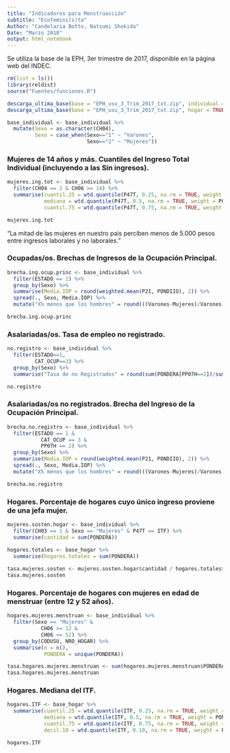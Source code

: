 ```yaml
---
title: "Indicadores para Menstruacción"
subtitle: "Ecofemini(s)ta"
Author: "Candelaria Botto, Natsumi Shokida"
Date: "Marzo 2018"
output: html_notebook
---
```


Se utiliza la base de la EPH, 3er trimestre de 2017, disponible en la página web del INDEC.

```r
rm(list = ls())
library(reldist)
source("Fuentes/funciones.R")
```

```r
descarga_ultima_base(base = "EPH_usu_3_Trim_2017_txt.zip", individual = TRUE)
descarga_ultima_base(base = "EPH_usu_3_Trim_2017_txt.zip", hogar = TRUE)
```

```r
base_individual <- base_individual %>% 
  mutate(Sexo = as.character(CH04),
         Sexo = case_when(Sexo=="1" ~ "Varones",
                          Sexo=="2" ~ "Mujeres"))
```


### Mujeres de 14 años y más. Cuantiles del Ingreso Total Individual (incluyendo a las Sin ingresos). 
```r
mujeres.ing.tot <- base_individual %>% 
  filter(CH04 == 2 & CH06 >= 14) %>% 
  summarise(cuantil.25 = wtd.quantile(P47T, 0.25, na.rm = TRUE, weight = PONDII),
            mediana = wtd.quantile(P47T, 0.5, na.rm = TRUE, weight = PONDII),
            cuantil.75 = wtd.quantile(P47T, 0.75, na.rm = TRUE, weight = PONDII))

mujeres.ing.tot
```
"La mitad de las mujeres en nuestro país perciben menos de 5.000 pesos entre ingresos laborales y no laborales."

### Ocupadas/os. Brechas de Ingresos de la Ocupación Principal.
```r
brecha.ing.ocup.princ <- base_individual %>% 
  filter(ESTADO == 1) %>% 
  group_by(Sexo) %>% 
  summarise(Media.IOP = round(weighted.mean(P21, PONDIIO), 2)) %>% 
  spread(., Sexo, Media.IOP) %>% 
  mutate("X% menos que los hombres" = round(((Varones-Mujeres)/Varones)*100, 2))

brecha.ing.ocup.princ
```

### Asalariadas/os. Tasa de empleo no registrado.
```r
no.registro <- base_individual %>% 
  filter(ESTADO==1,
         CAT_OCUP==3) %>% 
  group_by(Sexo) %>% 
  summarise("Tasa de no Registrados" = round(sum(PONDERA[PP07H==2])/sum(PONDERA)*100, 2))

no.registro
```

### Asalariadas/os no registrados. Brecha del Ingreso de la Ocupación Principal.
```r
brecha.no.registro <- base_individual %>% 
  filter(ESTADO == 1 &
           CAT_OCUP == 3 & 
           PP07H == 2) %>% 
  group_by(Sexo) %>% 
  summarise(Media.IOP = round(weighted.mean(P21, PONDIIO), 2)) %>% 
  spread(., Sexo, Media.IOP) %>% 
  mutate("X% menos que los hombres" = round(((Varones-Mujeres)/Varones)*100, 2))

brecha.no.registro
```

### Hogares. Porcentaje de hogares cuyo único ingreso proviene de una jefa mujer.
```r
mujeres.sosten.hogar <- base_individual %>% 
  filter(CH03 == 1 & Sexo == "Mujeres" & P47T == ITF) %>% 
  summarise(cantidad = sum(PONDERA))
  
hogares.totales <- base_hogar %>% 
  summarise(hogares.totales = sum(PONDERA))

tasa.mujeres.sosten <- mujeres.sosten.hogar$cantidad / hogares.totales$hogares.totales *100
tasa.mujeres.sosten
```

### Hogares. Porcentaje de hogares con mujeres en edad de menstruar (entre 12 y 52 años).
```r
hogares.mujeres.menstruan <- base_individual %>% 
  filter(Sexo == "Mujeres" &
           CH06 >= 12 &
           CH06 <= 52) %>% 
  group_by(CODUSU, NRO_HOGAR) %>% 
  summarise(n = n(),
            PONDERA = unique(PONDERA))

tasa.hogares.mujeres.menstruan <- sum(hogares.mujeres.menstruan$PONDERA) / sum(base_hogar$PONDERA) *100
tasa.hogares.mujeres.menstruan
```

### Hogares. Mediana del ITF.
```r
hogares.ITF <- base_hogar %>% 
  summarise(cuantil.25 = wtd.quantile(ITF, 0.25, na.rm = TRUE, weight = PONDIH),
            mediana = wtd.quantile(ITF, 0.5, na.rm = TRUE, weight = PONDIH),
            cuantil.75 = wtd.quantile(ITF, 0.75, na.rm = TRUE, weight = PONDIH),
            decil.10 = wtd.quantile(ITF, 0.10, na.rm = TRUE, weight = PONDIH))

hogares.ITF
```













